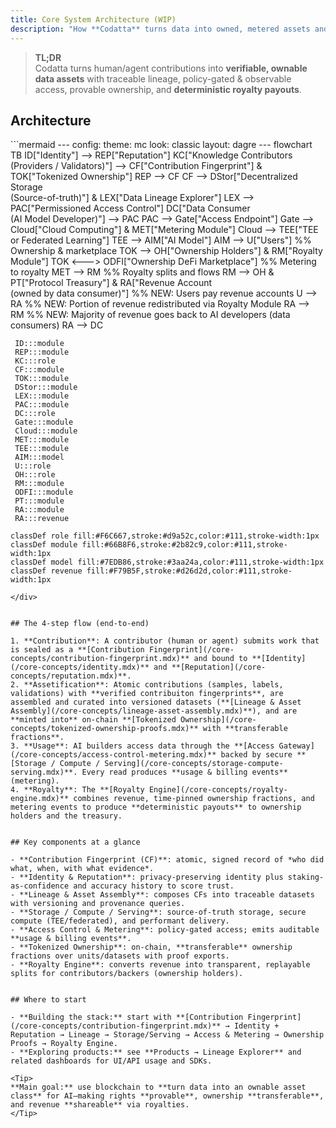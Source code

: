 ```yaml
---
title: Core System Architecture (WIP)
description: "How **Codatta** turns data into owned, metered assets and royalties." 
---
```


> **TL;DR**  
> Codatta turns human/agent contributions into **verifiable, ownable data assets** with traceable lineage, policy-gated & observable access, provable ownership, and **deterministic royalty payouts**.

## Architecture

<div style={{ transform: 'scale(1)', transformOrigin: 'top left' }}>
```mermaid
---
config:
  theme: mc
  look: classic
  layout: dagre
---
flowchart TB
    ID["Identity"] --> REP["Reputation"]
    KC["Knowledge Contributors<br>(Providers / Validators)"] --> CF["Contribution Fingerprint"] & TOK["Tokenized Ownership"]
    REP --> CF
    CF --> DStor["Decentralized Storage<br>(Source-of-truth)"] & LEX["Data Lineage Explorer"]
    LEX --> PAC["Permissioned Access Control"]
    DC["Data Consumer<br>(AI Model Developer)"] --> PAC
    PAC --> Gate["Access Endpoint"]
    Gate --> Cloud["Cloud Computing"] & MET["Metering Module"]
    Cloud --> TEE["TEE or Federated Learning"]
    TEE --> AIM["AI Model"]
    AIM --> U["Users"]
    %% Ownership & marketplace
    TOK --> OH["Ownership Holders"] & RM["Royalty Module"]
    TOK <---> ODFI["Ownership DeFi Marketplace"]
    %% Metering to royalty
    MET --> RM
    %% Royalty splits and flows
    RM --> OH & PT["Protocol Treasury"] & RA["Revenue Account<br/>(owned by data consumer)"]
    %% NEW: Users pay revenue accounts
    U --> RA
    %% NEW: Portion of revenue redistributed via Royalty Module
    RA --> RM
    %% NEW: Majority of revenue goes back to AI developers (data consumers)
    RA --> DC

     ID:::module
     REP:::module
     KC:::role
     CF:::module
     TOK:::module
     DStor:::module
     LEX:::module
     PAC:::module
     DC:::role
     Gate:::module
     Cloud:::module
     MET:::module
     TEE:::module
     AIM:::model
     U:::role
     OH:::role
     RM:::module
     ODFI:::module
     PT:::module
     RA:::module
     RA:::revenue

    classDef role fill:#F6C667,stroke:#d9a52c,color:#111,stroke-width:1px
    classDef module fill:#66B8F6,stroke:#2b82c9,color:#111,stroke-width:1px
    classDef model fill:#7EDB86,stroke:#3aa24a,color:#111,stroke-width:1px
    classDef revenue fill:#F79B5F,stroke:#d26d2d,color:#111,stroke-width:1px
```
</div>


## The 4-step flow (end-to-end)

1. **Contribution**: A contributor (human or agent) submits work that is sealed as a **[Contribution Fingerprint](/core-concepts/contribution-fingerprint.mdx)** and bound to **[Identity](/core-concepts/identity.mdx)** and **[Reputation](/core-concepts/reputation.mdx)**.
2. **Assetification**: Atomic contributions (samples, labels, validations) with **verified contribuiton fingerprints**, are assembled and curated into versioned datasets (**[Lineage & Asset Assembly](/core-concepts/lineage-asset-assembly.mdx)**), and are **minted into** on-chain **[Tokenized Ownership](/core-concepts/tokenized-ownership-proofs.mdx)** with **transferable fractions**.
3. **Usage**: AI builders access data through the **[Access Gateway](/core-concepts/access-control-metering.mdx)** backed by secure **[Storage / Compute / Serving](/core-concepts/storage-compute-serving.mdx)**. Every read produces **usage & billing events** (metering).
4. **Royalty**: The **[Royalty Engine](/core-concepts/royalty-engine.mdx)** combines revenue, time-pinned ownership fractions, and metering events to produce **deterministic payouts** to ownership holders and the treasury.


## Key components at a glance

- **Contribution Fingerprint (CF)**: atomic, signed record of *who did what, when, with what evidence*.  
- **Identity & Reputation**: privacy-preserving identity plus staking-as-confidence and accuracy history to score trust.  
- **Lineage & Asset Assembly**: composes CFs into traceable datasets with versioning and provenance queries.  
- **Storage / Compute / Serving**: source-of-truth storage, secure compute (TEE/federated), and performant delivery.  
- **Access Control & Metering**: policy-gated access; emits auditable **usage & billing events**.  
- **Tokenized Ownership**: on-chain, **transferable** ownership fractions over units/datasets with proof exports.  
- **Royalty Engine**: converts revenue into transparent, replayable splits for contributors/backers (ownership holders).


## Where to start

- **Building the stack:** start with **[Contribution Fingerprint](/core-concepts/contribution-fingerprint.mdx)** → Identity + Reputation → Lineage → Storage/Serving → Access & Metering → Ownership Proofs → Royalty Engine.  
- **Exploring products:** see **Products → Lineage Explorer** and related dashboards for UI/API usage and SDKs.

<Tip>
**Main goal:** use blockchain to **turn data into an ownable asset class** for AI—making rights **provable**, ownership **transferable**, and revenue **shareable** via royalties.
</Tip>
